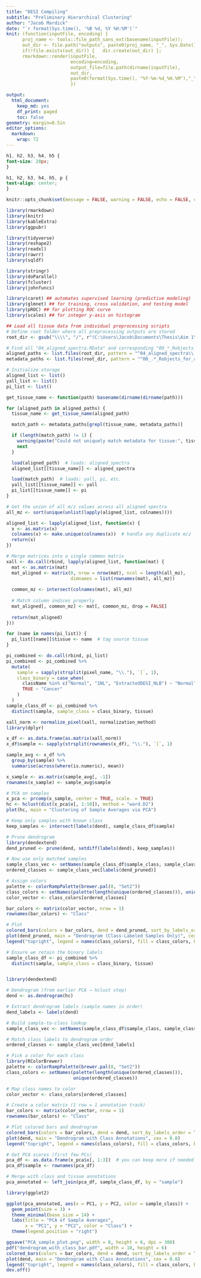 ```yaml
---
title: "DESI Compiling"
subtitle: "Preliminary Hierarchical Clustering"
author: "Jacob Mardick"
date: "`r format(Sys.time(), '%B %d, %Y %H:%M')`"
knit: (function(inputFile, encoding) { 
      proj_name <- tools::file_path_sans_ext(basename(inputFile));
      out_dir <- file.path("outputs", paste0(proj_name, "_", Sys.Date()));
      if(!file.exists(out_dir)) {   dir.create(out_dir) };
      rmarkdown::render(inputFile,
                        encoding=encoding, 
                        output_file=file.path(dirname(inputFile), 
                        out_dir, 
                        paste0(format(Sys.time(), "%Y-%m-%d_%H.%M"),"_", proj_name, ".html"))) 
                        })

output: 
  html_document:
    keep_md: yes
    df_print: paged
    toc: false
geometry: margin=0.5in
editor_options: 
  markdown: 
    wrap: 72
---
```


```{=html}
<style type="text/css">
.main-container {
max-width: 1600px;
margin-left: auto;
margin-right: auto;
}
</style>
```

```css
h1, h2, h3, h4, h5 {
font-size: 20px;
}

h1, h2, h3, h4, h5, p {
text-align: center;
}
```

```r
knitr::opts_chunk$set(message = FALSE, warning = FALSE, echo = FALSE, cache = FALSE)
```

```r
library(rmarkdown)
library(knitr)
library(kableExtra)
library(ggpubr)

library(tidyverse)
library(reshape2)
library(readxl)
library(rawrr)
library(sqldf)

library(stringr)
library(doParallel)
library(fcluster)
library(johnfuncs)

library(caret) ## automates supervised learning (predictive modeling)
library(glmnet) ## for training, cross validation, and testing model
library(pROC) ## for plotting ROC curve
library(scales) ## for integer y-axis on histogram
```

```r
## Load all tissue data from individual preprocessing scripts
# Define root folder where all preprocessing outputs are stored
root_dir <- gsub("\\\\", "/", r"(C:\Users\Jacob\Documents\Thesis\Aim 1\0001 Dataset Compiling\Pan-Cancer_dataset_compiling\outputs)")

# Find all "04_aligned_spectra.RData" and corresponding "00_*_Robjects_for_analysis.RData"
aligned_paths <- list.files(root_dir, pattern = "^04_aligned_spectra\\.RData$", recursive = TRUE, full.names = TRUE)
metadata_paths <- list.files(root_dir, pattern = "^00_.*_Robjects_for_analysis\\.RData$", recursive = TRUE, full.names = TRUE)

# Initialize storage
aligned_list <- list()
yall_list <- list()
pi_list <- list()

get_tissue_name <- function(path) basename(dirname(dirname(path)))

for (aligned_path in aligned_paths) {
  tissue_name <- get_tissue_name(aligned_path)

  match_path <- metadata_paths[grepl(tissue_name, metadata_paths)]

  if (length(match_path) != 1) {
    warning(paste("Could not uniquely match metadata for tissue:", tissue_name))
    next
  }

  load(aligned_path)  # loads: aligned_spectra
  aligned_list[[tissue_name]] <- aligned_spectra

  load(match_path)  # loads: yall, pi, etc.
  yall_list[[tissue_name]] <- yall
  pi_list[[tissue_name]] <- pi
}
```

```r
# Get the union of all m/z values across all aligned spectra
all_mz <- sort(unique(unlist(lapply(aligned_list, colnames))))

aligned_list <- lapply(aligned_list, function(x) {
  x <- as.matrix(x)
  colnames(x) <- make.unique(colnames(x))  # handle any duplicate m/z
  return(x)
})

# Merge matrices into a single common matrix
xall <- do.call(rbind, lapply(aligned_list, function(mat) {
  mat <- as.matrix(mat)
  mat_aligned <- matrix(0, nrow = nrow(mat), ncol = length(all_mz),
                        dimnames = list(rownames(mat), all_mz))
  
  common_mz <- intersect(colnames(mat), all_mz)
  
  # Match column indices properly
  mat_aligned[, common_mz] <- mat[, common_mz, drop = FALSE]
  
  return(mat_aligned)
}))
```

```r
for (name in names(pi_list)) {
  pi_list[[name]]$tissue <- name  # tag source tissue
}

pi_combined <- do.call(rbind, pi_list)
pi_combined <- pi_combined %>%
  mutate(
    sample = sapply(strsplit(pixel_name, "\\."), `[`, 1),
    class_binary = case_when(
      className %in% c("Normal", "1NL", "ExtractedDESI_NLB") ~ "Normal",
      TRUE ~ "Cancer"
    )
  )
sample_class_df <- pi_combined %>%
  distinct(sample, sample_class = class_binary, tissue)
```

```r
xall_norm <- normalize_pixel(xall, normalization_method)
library(dplyr)

x_df <- as.data.frame(as.matrix(xall_norm))
x_df$sample <- sapply(strsplit(rownames(x_df), "\\."), `[`, 1)

sample_avg <- x_df %>%
  group_by(sample) %>%
  summarise(across(where(is.numeric), mean))

x_sample <- as.matrix(sample_avg[, -1])
rownames(x_sample) <- sample_avg$sample

# PCA on samples
x_pca <- prcomp(x_sample, center = TRUE, scale. = TRUE)
hc <- hclust(dist(x_pca$x[, 1:10]), method = "ward.D2")
plot(hc, main = "Clustering of Sample Averages via PCA")
```

```r
# Keep only samples with known class
keep_samples <- intersect(labels(dend), sample_class_df$sample)

# Prune dendrogram
library(dendextend)
dend_pruned <- prune(dend, setdiff(labels(dend), keep_samples))

# Now use only matched samples
sample_class_vec <- setNames(sample_class_df$sample_class, sample_class_df$sample)
ordered_classes <- sample_class_vec[labels(dend_pruned)]

# Assign colors
palette <- colorRampPalette(brewer.pal(8, "Set2"))
class_colors <- setNames(palette(length(unique(ordered_classes))), unique(ordered_classes))
color_vector <- class_colors[ordered_classes]

bar_colors <- matrix(color_vector, nrow = 1)
rownames(bar_colors) <- "Class"

# Plot
colored_bars(colors = bar_colors, dend = dend_pruned, sort_by_labels_order = TRUE)
plot(dend_pruned, main = "Dendrogram (Class-Labeled Samples Only)", cex = 0.8)
legend("topright", legend = names(class_colors), fill = class_colors, border = NA, title = "Class")

# Ensure we retain the binary labels
sample_class_df <- pi_combined %>%
  distinct(sample, sample_class = class_binary, tissue)


library(dendextend)

# Dendrogram (from earlier PCA → hclust step)
dend <- as.dendrogram(hc)

# Extract dendrogram labels (sample names in order)
dend_labels <- labels(dend)

# Build sample-to-class lookup
sample_class_vec <- setNames(sample_class_df$sample_class, sample_class_df$sample)

# Match class labels to dendrogram order
ordered_classes <- sample_class_vec[dend_labels]

# Pick a color for each class
library(RColorBrewer)
palette <- colorRampPalette(brewer.pal(8, "Set2"))
class_colors <- setNames(palette(length(unique(ordered_classes))),
                         unique(ordered_classes))

# Map class names to color
color_vector <- class_colors[ordered_classes]

# Create a color matrix (1 row = 1 annotation track)
bar_colors <- matrix(color_vector, nrow = 1)
rownames(bar_colors) <- "Class"

# Plot colored bars and dendrogram
colored_bars(colors = bar_colors, dend = dend, sort_by_labels_order = TRUE)
plot(dend, main = "Dendrogram with Class Annotations", cex = 0.8)
legend("topright", legend = names(class_colors), fill = class_colors, border = NA, cex = 0.7)
```

```r
# Get PCA scores (first few PCs)
pca_df <- as.data.frame(x_pca$x[, 1:3])  # you can keep more if needed
pca_df$sample <- rownames(pca_df)

# Merge with class and tissue annotations
pca_annotated <- left_join(pca_df, sample_class_df, by = "sample")

library(ggplot2)

ggplot(pca_annotated, aes(x = PC1, y = PC2, color = sample_class)) +
  geom_point(size = 3) +
  theme_minimal(base_size = 14) +
  labs(title = "PCA of Sample Averages",
       x = "PC1", y = "PC2", color = "Class") +
  theme(legend.position = "right")
```

```r
ggsave("PCA_sample_plot.png", width = 8, height = 6, dpi = 300)
pdf("dendrogram_with_class_bar.pdf", width = 10, height = 6)
colored_bars(colors = bar_colors, dend = dend, sort_by_labels_order = TRUE)
plot(dend, main = "Dendrogram with Class Annotations", cex = 0.8)
legend("topright", legend = names(class_colors), fill = class_colors, border = NA, title = "Group")
dev.off()
```














